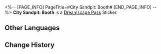 <%-- [PAGE_INFO]
PageTitle=#City Sandpit: Booth#
[END_PAGE_INFO] --%>
{{Stub|Location information}}
{{Item Infobox
|id          = 223605
|image       = Dreamscape Pass Sticker City Sandpit- Booth.png
|type        = Dreamscape Pass Sticker
|type2       = Nobodys In the Big Dream Stickers
|invCategory = 
|rarity      = 4
|effect      = 
|description = Digital stickers that can be used to decorate the pages of the Dreamtour Handbook. They come in many different styles.
|source1     = [[Explore the miniature model and find the giant pen laid on the ground]]
}}
{{Description|Watch out. Don't get flattened in one hit.}}
'''City Sandpit: Booth''' is a [[Dreamscape Pass]] Sticker.

==Other Languages==
{{Other Languages
|en   = City Sandpit: Booth
|zhs  = 城市沙盘：卡座
|zht  = 城市沙盤：卡座
|ja   = 箱庭都市：ボックス席
|ko   = 도시 모형판: 박스석
|es   = Maqueta de la ciudad: Asiento
|fr   = Maquette de la ville&nbsp;: Banquette
|ru   = Диорама города: Столик
|th   = เมืองแซนด์บ็อกซ์: ที่นั่ง
|vi   = Sa Bàn Thành Phố: Ghế Băng
|de   = Sandmodell der Stadt: Sitzgelegenheit
|id   = Miniatur Kota: Tempat Duduk
|pt   = Maquete da Cidade: Estande
}}

==Change History==
{{Change History|2.1}}